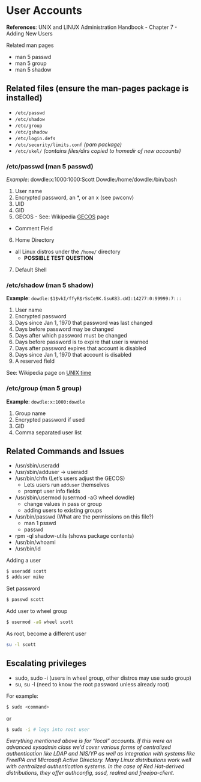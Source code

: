 # User Accounts

**References**: UNIX and LINUX Administration Handbook - Chapter 7 - Adding New Users

Related man pages

- man 5 passwd
- man 5 group
- man 5 shadow

## Related files (ensure the man-pages package is installed)

- `/etc/passwd`
- `/etc/shadow`
- `/etc/group`
- `/etc/gshadow`
- `/etc/login.defs`
- `/etc/security/limits.conf` *(pam package)*
- `/etc/skel/` *(contains files/dirs copied to homedir of new accounts)*

### /etc/passwd (man 5 passwd)

*Example*: dowdle:x:1000:1000:Scott Dowdle:/home/dowdle:/bin/bash

1. User name
2. Encrypted password, an *, or an x (see pwconv)
3. UID
4. GID
5. GECOS - See: Wikipedia [GECOS](http://en.wikipedia.org/wiki/Gecos_field) page
  - Comment Field
6. Home Directory
  - all Linux distros under the `/home/` directory
    - **POSSIBLE TEST QUESTION**
7. Default Shell


### /etc/shadow (man 5 shadow)

**Example**: `dowdle:$1$vkI/ffyR$rSsCe9K.GsuK83.cWI:14277:0:99999:7:::`

1. User name
2. Encrypted password
3. Days since Jan 1, 1970 that password was last changed
4. Days before password may be changed
5. Days after which password must be changed
6. Days before password is to expire that user is warned
7. Days after password expires that account is disabled
8. Days since Jan 1, 1970 that account is disabled
9. A reserved field

See: Wikipedia page on [UNIX time](http://en.wikipedia.org/wiki/Unix_time)

### /etc/group (man 5 group)

**Example**: `dowdle:x:1000:dowdle`

1. Group name
2. Encrypted password if used
3. GID
4. Comma separated user list


## Related Commands and Issues

- /usr/sbin/useradd
- /usr/sbin/adduser -> useradd
- /usr/bin/chfn (Let's users adjust the GECOS)
  - Lets users run `adduser` themselves
  - prompt user info fields
- /usr/sbin/usermod (usermod -aG wheel dowdle)
  - change values in pass or group
  - adding users to existing groups
- /usr/bin/passwd (What are the permissions on this file?)
  - man 1 psswd
  - passwd
- rpm -ql shadow-utils (shows package contents)
- /usr/bin/whoami
- /usr/bin/id


Adding a user

```bash
$ useradd scott
$ adduser mike
```
Set password
```bash
$ passwd scott
```


Add user to wheel group

```bash
$ usermod -aG wheel scott
```

As root, become a different user
```bash
su -l scott
```

## Escalating privileges

- sudo, sudo -i (users in wheel group, other distros may use sudo group)
- su, su -l (need to know the root password unless already root)

For example:

```bash
$ sudo <command>
```

or

```bash
$ sudo -i # logs into root user
```

*Everything mentioned above is for "local" accounts. If this were an advanced sysadmin class we'd cover various forms of centralized authentication like LDAP and NIS/YP as well as integration with systems like FreeIPA and Microsoft Active Directory. Many Linux distributions work well with centralized authentication systems. In the case of Red Hat-derived distributions, they offer authconfig, sssd, realmd and freeipa-client.*


